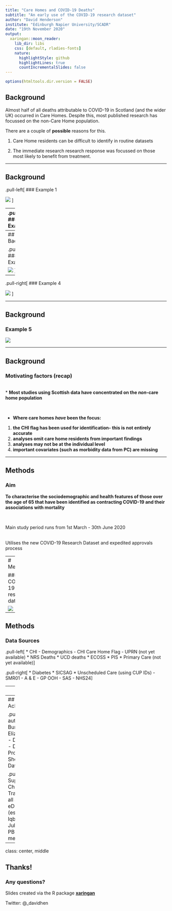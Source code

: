 ```yaml
---
title: "Care Homes and COVID-19 Deaths"
subtitle: "An early use of the COVID-19 research dataset"
author: "David Henderson"
institute: "Edinburgh Napier University/SCADR"
date: "19th November 2020"
output:
  xaringan::moon_reader:
    lib_dir: libs
    css: [default, rladies-fonts]
    nature:
      highlightStyle: github
      highlightLines: true
      countIncrementalSlides: false
---
```

```r
options(htmltools.dir.version = FALSE)
```

## Background

Almost half of all deaths attributable to COVID-19 in Scotland (and the wider UK) occurred in Care Homes. Despite this, most published research has focussed on the non-Care Home population. 

There are a couple of **possible** reasons for this.

1. Care Home residents can be difficult to identify in routine datasets

1. The immediate research research response was focussed on those most likely to benefit from treatment.

---

## Background

.pull-left[
### Example 1

<img src="assets/paper_3.png"/>
]

--
.pull-right[
### Example 2

<img src="assets/paper_4.png"/>
]

---
## Background

.pull-left[
### Example 3

<img src="assets/paper_1.png"/>
]

--
.pull-right[
### Example 4

<img src="assets/paper_2.png"/>
]

---

## Background

### Example 5

<img src="assets/paper_5.png"/>

---

## Background

### Motivating factors (recap)

<br/>
* **Most studies using Scottish data have concentrated on the *non*-care home population**

<br/>

* **Where care homes *have* been the focus:** 

 1. **the CHI flag has been used for identification- this is not entirely accurate**
 1. **analyses omit care home residents from important findings**
 1. **analyses may not be at the individual level**
 1. **important covariates (such as morbidity data from PC) are missing**

---

## Methods

### Aim

**To characterise the sociodemographic and health features of those over the age of 65 that have been identified as contracting COVID-19 and their associations with mortality**

<br/>

Main study period runs from 1st March - 30th June 2020

<br/>
Utilises the new COVID-19 Research Dataset and expedited approvals process

---
# Methods

### COVID-19 research data

<img src="assets/phs_covid.png"/>

---

## Methods

### Data Sources

.pull-left[
* CHI
  - Demographics
  - CHI Care Home Flag
  - UPRN (not yet available)
* NRS Deaths
* UCD deaths
* ECOSS
* PIS
* Primary Care (not yet available)
]

.pull-right[
* Diabetes
* SICSAG
* Unscheduled Care (using CUP IDs)
 - SMR01
 - A & E
 - GP OOH
 - SAS
 - NHS24]


---
## Results

* Not yet unfortunately...

<br/>

* But we hope to have meaningful findings soon

<br/>

* Chance to understand the vulnerable care home population in more depth than we have seen previously

<br/>

* First look at how UPRN matches against CHI flag for care home residents


---
## Acknowledgments

.pull-left[
* Co-authors
 - Dr Jenni Burton
 - Dr Elizabeth Lemmon
 - Dr Iain Atherton
 - Dr Jan Savinc
 - Prof Susan Shenkin
 - Prof David Bell
]

.pull-right[
* Support
  - Prof Chris Dibben, Tracey Dart and all at SCADR
  - eDRIS team (especially Suhail Iqbal and Dr Julian Augley)
  - PBPP panel members
]

---

class: center, middle

## Thanks!

### Any questions?

Slides created via the R package [**xaringan**](https://github.com/yihui/xaringan) 

Twitter: @_davidhen

